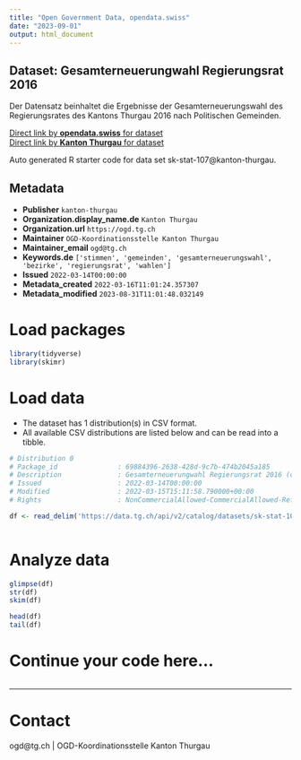 ```yaml
---
title: "Open Government Data, opendata.swiss"
date: "2023-09-01"
output: html_document
---
```


## Dataset: Gesamterneuerungwahl Regierungsrat 2016

Der Datensatz beinhaltet die Ergebnisse der Gesamterneuerungswahl des Regierungsrates des Kantons Thurgau 2016 nach Politischen Gemeinden.

[Direct link by **opendata.swiss** for dataset](https://opendata.swiss/de/dataset/gesamterneuerungwahl-regierungsrat-2016)<br>
[Direct link by **Kanton Thurgau** for dataset](https://data.tg.ch/explore/dataset/sk-stat-107/)

Auto generated R starter code for data set sk-stat-107@kanton-thurgau.

## Metadata

- **Publisher** `kanton-thurgau`
- **Organization.display_name.de** `Kanton Thurgau`
- **Organization.url** `https://ogd.tg.ch`
- **Maintainer** `OGD-Koordinationsstelle Kanton Thurgau`
- **Maintainer_email** `ogd@tg.ch`
- **Keywords.de** `['stimmen', 'gemeinden', 'gesamterneuerungswahl', 'bezirke', 'regierungsrat', 'wahlen']`
- **Issued** `2022-03-14T00:00:00`
- **Metadata_created** `2022-03-16T11:01:24.357307`
- **Metadata_modified** `2023-08-31T11:01:48.032149`


# Load packages

```r

library(tidyverse)
library(skimr)

```

# Load data

-   The dataset has 1 distribution(s) in CSV format.
-   All available CSV distributions are listed below and can be read into a tibble.

```r

# Distribution 0
# Package_id               : 69884396-2638-428d-9c7b-474b2045a185
# Description              : Gesamterneuerungwahl Regierungsrat 2016 (csv)
# Issued                   : 2022-03-14T00:00:00
# Modified                 : 2022-03-15T15:11:58.790000+00:00
# Rights                   : NonCommercialAllowed-CommercialAllowed-ReferenceRequired

df <- read_delim('https://data.tg.ch/api/v2/catalog/datasets/sk-stat-107/exports/csv')



```

# Analyze data

```r

glimpse(df)
str(df)
skim(df)

head(df)
tail(df)

```

# Continue your code here...

```r

```

------------------------------------------------------------------------

# Contact

ogd@tg.ch | OGD-Koordinationsstelle Kanton Thurgau

